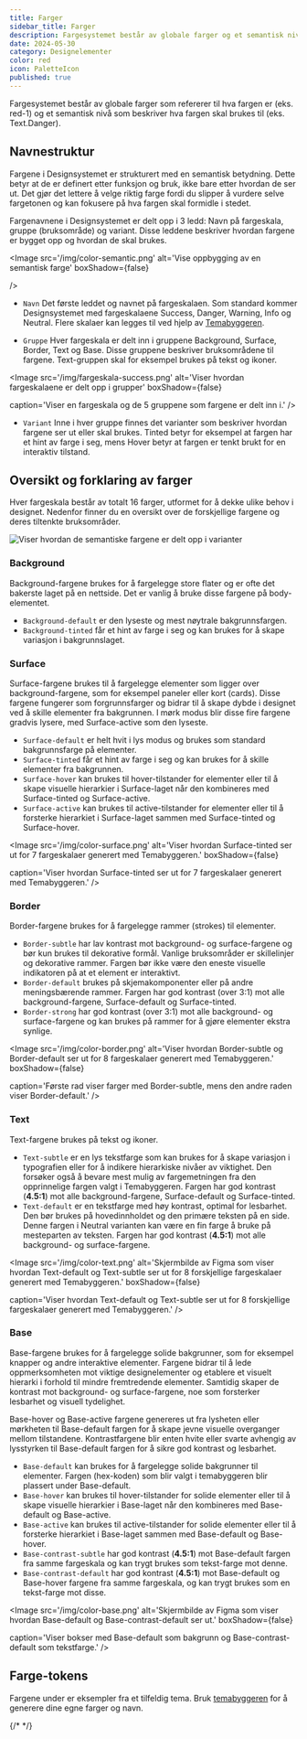 ```yaml
---
title: Farger
sidebar_title: Farger
description: Fargesystemet består av globale farger og et semantisk nivå som beskriver hva fargen skal brukes til.
date: 2024-05-30
category: Designelementer
color: red
icon: PaletteIcon
published: true
---
```


Fargesystemet består av globale farger som refererer til hva fargen er (eks. red-1) og et semantisk nivå som beskriver hva fargen skal brukes til (eks. Text.Danger).

## Navnestruktur
Fargene i Designsystemet er strukturert med en semantisk betydning. 
Dette betyr at de er definert etter funksjon og bruk, ikke bare etter hvordan de ser ut. 
Det gjør det lettere å velge riktig farge fordi du slipper å vurdere selve fargetonen og kan fokusere på hva fargen skal formidle i stedet.

Fargenavnene i Designsystemet er delt opp i 3 ledd: Navn på fargeskala, gruppe (bruksområde) og variant.
Disse leddene beskriver hvordan fargene er bygget opp og hvordan de skal brukes.

<Image
  src='/img/color-semantic.png'
  alt='Vise oppbygging av en semantisk farge'
  boxShadow={false}
  
/>

* `Navn` Det første leddet og navnet på fargeskalaen. 
Som standard kommer Designsystemet med fargeskalaene Success, Danger, Warning, Info og Neutral.
Flere skalaer kan legges til ved hjelp av [Temabyggeren](https://theme.designsystemet.no/).

* `Gruppe` Hver fargeskala er delt inn i gruppene Background, Surface, Border, Text og Base. 
Disse gruppene beskriver bruksområdene til fargene. Text-gruppen skal for eksempel brukes på tekst og ikoner.

<Image
  src='/img/fargeskala-success.png'
  alt='Viser hvordan fargeskalaene er delt opp i grupper'
  boxShadow={false}
  
  caption='Viser en fargeskala og de 5 gruppene som fargene er delt inn i.'
/>

* `Variant` Inne i hver gruppe finnes det varianter som beskriver hvordan fargene ser ut eller skal brukes. 
Tinted betyr for eksempel at fargen har et hint av farge i seg, mens Hover betyr at fargen er tenkt brukt for en interaktiv tilstand.

## Oversikt og forklaring av farger
Hver fargeskala består av totalt 16 farger, utformet for å dekke ulike behov i designet. 
Nedenfor finner du en oversikt over de forskjellige fargene og deres tiltenkte bruksområder.

<Image
  src='/img/color-tokens.png'
  alt='Viser hvordan de semantiske fargene er delt opp i varianter'
  boxShadow={false}
  caption='Viser hvordan de semantiske fargene kan brukes i designet. Eksempelet bruker fire forskjellige fargeskalaer: Danger, Neutral og to blåskalaer.'
/>

<ColorInfoTable />

### Background
Background-fargene brukes for å fargelegge store flater og er ofte det bakerste laget på en nettside. Det er vanlig å bruke disse fargene på body-elementet.

* `Background-default` er den lyseste og mest nøytrale bakgrunnsfargen.
* `Background-tinted` får et hint av farge i seg og kan brukes for å skape variasjon i bakgrunnslaget. 

### Surface
Surface-fargene brukes til å fargelegge elementer som ligger over background-fargene, som for eksempel paneler eller kort (cards).
Disse fargene fungerer som forgrunnsfarger og bidrar til å skape dybde i designet ved å skille elementer fra bakgrunnen.
I mørk modus blir disse fire fargene gradvis lysere, med Surface-active som den lyseste.

* `Surface-default` er helt hvit i lys modus og brukes som standard bakgrunnsfarge på elementer.
* `Surface-tinted` får et hint av farge i seg og kan brukes for å skille elementer fra bakgrunnen.
* `Surface-hover` kan brukes til hover-tilstander for elementer eller til å skape visuelle hierarkier i Surface-laget når den kombineres med Surface-tinted og Surface-active.
* `Surface-active` kan brukes til active-tilstander for elementer eller til å forsterke hierarkiet i Surface-laget sammen med Surface-tinted og Surface-hover.

<Image
  src='/img/color-surface.png'
  alt='Viser hvordan Surface-tinted ser ut for 7 fargeskalaer generert med Temabyggeren.'
  boxShadow={false}
  
  caption='Viser hvordan Surface-tinted ser ut for 7 fargeskalaer generert med Temabyggeren.'
/>

### Border
Border-fargene brukes for å fargelegge rammer (strokes) til elementer.

* `Border-subtle` har lav kontrast mot background- og surface-fargene og bør kun brukes til dekorative formål. 
Vanlige bruksområder er skillelinjer og dekorative rammer.
Fargen bør ikke være den eneste visuelle indikatoren på at et element er interaktivt.
* `Border-default` brukes på skjemakomponenter eller på andre meningsbærende rammer. 
Fargen har god kontrast (over 3:1) mot alle background-fargene, Surface-default og Surface-tinted.
* `Border-strong` har god kontrast (over 3:1) mot alle background- og surface-fargene og kan brukes på rammer for å gjøre elementer ekstra synlige.

<Image
  src='/img/color-border.png'
  alt='Viser hvordan Border-subtle og Border-default ser ut for 8 fargeskalaer generert med Temabyggeren.'
  boxShadow={false}
  
  caption='Første rad viser farger med Border-subtle, mens den andre raden viser Border-default.'
/>

### Text
Text-fargene brukes på tekst og ikoner.

* `Text-subtle` er en lys tekstfarge som kan brukes for å skape variasjon i typografien eller for å indikere hierarkiske nivåer av viktighet.
Den forsøker også å bevare mest mulig av fargemetningen fra den opprinnelige fargen valgt i Temabyggeren. 
Fargen har god kontrast (**4.5:1**) mot alle background-fargene, Surface-default og Surface-tinted.
* `Text-default` er en tekstfarge med høy kontrast, optimal for lesbarhet. 
Den bør brukes på hovedinnholdet og den primære teksten på en side.
Denne fargen i Neutral varianten kan være en fin farge å bruke på mesteparten av teksten.
Fargen har god kontrast (**4.5:1**) mot alle background- og surface-fargene.

<Image
  src='/img/color-text.png'
  alt='Skjermbilde av Figma som viser hvordan Text-default og Text-subtle ser ut for 8 forskjellige fargeskalaer generert med Temabyggeren.'
  boxShadow={false}
  
  caption='Viser hvordan Text-default og Text-subtle ser ut for 8 forskjellige fargeskalaer generert med Temabyggeren.'
/>

### Base
Base-fargene brukes for å fargelegge solide bakgrunner, som for eksempel knapper og andre interaktive elementer.
Fargene bidrar til å lede oppmerksomheten mot viktige designelementer og etablere et visuelt hierarki i forhold til mindre fremtredende elementer. 
Samtidig skaper de kontrast mot background- og surface-fargene, noe som forsterker lesbarhet og visuell tydelighet.

Base-hover og Base-active fargene genereres ut fra lysheten eller mørkheten til Base-default fargen for å skape jevne visuelle overganger mellom tilstandene. 
Kontrastfargene blir enten hvite eller svarte avhengig av lysstyrken til Base-default fargen for å sikre god kontrast og lesbarhet.

* `Base-default` kan brukes for å fargelegge solide bakgrunner til elementer. Fargen (hex-koden) som blir valgt i temabyggeren blir plassert under Base-default.
* `Base-hover` kan brukes til hover-tilstander for solide elementer eller til å skape visuelle hierarkier i Base-laget når den kombineres med Base-default og Base-active.
* `Base-active` kan brukes til active-tilstander for solide elementer eller til å forsterke hierarkiet i Base-laget sammen med Base-default og Base-hover.
* `Base-contrast-subtle` har god kontrast (**4.5:1**) mot Base-default fargen fra samme fargeskala og kan trygt brukes som tekst-farge mot denne.
* `Base-contrast-default` har god kontrast (**4.5:1**) mot Base-default og Base-hover fargene fra samme fargeskala, og kan trygt brukes som en tekst-farge mot disse.

<Image
  src='/img/color-base.png'
  alt='Skjermbilde av Figma som viser hvordan Base-default og Base-contrast-default ser ut.'
  boxShadow={false}
  
  caption='Viser bokser med Base-default som bakgrunn og Base-contrast-default som tekstfarge.'
/>

## Farge-tokens

Fargene under er eksempler fra et tilfeldig tema.
Bruk [temabyggeren](https://theme.designsystemet.no) for å generere dine egne farger og navn.

{/* <TokenList
  type='color'
  showThemePicker={true}
  showModeSwitcher={true}
/>
 */}
